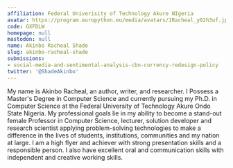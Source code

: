 ```yaml
---
affiliation: Federal Univerisity of Technology Akure NIgeria
avatar: https://program.europython.eu/media/avatars/1Racheal_y02h3uf.jpg
code: GXFDLW
homepage: null
mastodon: null
name: Akinbo Racheal Shade
slug: akinbo-racheal-shade
submissions:
- social-media-and-sentimental-analysis-cbn-currency-redesign-policy
twitter: '@ShadeAkinbo'
---
```


My name is Akinbo Racheal, an author, writer, and researcher. I Possess a Master's Degree in Computer Science and currently pursuing my Ph.D. in Computer Science at the Federal University of Technology Akure Ondo State Nigeria.
My professional goals lie in my ability to become a stand-out female Professor in Computer Science, lecturer, solution developer and research scientist applying problem-solving technologies to make a difference in the lives of students, institutions, communities and my nation at large.
I am a high flyer and achiever with strong presentation skills and a responsible person. I also have excellent oral and communication skills with independent and creative working skills.
